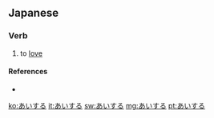 ==Japanese==
===Verb===
{{ja-verb|type=3}}
# {{ja-def|愛する}} to [[love]]

====References====
* {{R:Kodansha}}

[[ko:あいする]]
[[it:あいする]]
[[sw:あいする]]
[[mg:あいする]]
[[pt:あいする]]